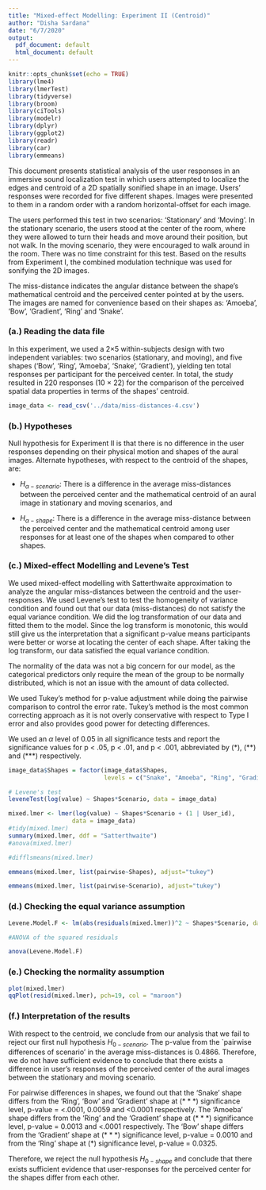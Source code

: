 ```yaml
---
title: "Mixed-effect Modelling: Experiment II (Centroid)"
author: "Disha Sardana"
date: "6/7/2020"
output:
  pdf_document: default
  html_document: default
---
```


```r
knitr::opts_chunk$set(echo = TRUE)
library(lme4)
library(lmerTest)
library(tidyverse)
library(broom)
library(ciTools)
library(modelr)
library(dplyr)
library(ggplot2)
library(readr)
library(car)
library(emmeans)
```

This document presents statistical analysis of the user responses in an immersive sound localization test in which users attempted to localize the edges and centroid of a 2D spatially sonified shape in an image. Users' responses were recorded for five different shapes. Images were presented to them in a random order with a random horizontal-offset for each image.

The users performed this test in two scenarios: 'Stationary' and 'Moving'. In the stationary scenario, the users stood at the center of the room, where they were allowed to turn their heads and move around their position, but not walk. In the moving scenario, they were encouraged to walk around in the room. There was no time constraint for this test. Based on the results from Experiment I, the combined modulation technique was used for sonifying the 2D images.

The miss-distance indicates the angular distance between the shape's mathematical centroid and the perceived center pointed at by the users. The images are named for convenience based on their shapes as: 'Amoeba',  'Bow', 'Gradient', 'Ring' and 'Snake'.

### (a.) Reading the data file
 
In this experiment, we used a 2×5 within-subjects design with two independent variables: two scenarios (stationary, and moving), and five shapes ('Bow', 'Ring', 'Amoeba', 'Snake', 'Gradient'), yielding ten total responses per participant for the perceived center. In total, the study resulted in 220 responses (10 $\times$ 22) for the comparison of the perceived spatial data properties in terms of the shapes' centroid.

```r
image_data <- read_csv('../data/miss-distances-4.csv')

```

### (b.) Hypotheses

Null hypothesis for Experiment II is that there is no difference in the user responses depending on their physical motion and shapes of the aural images. Alternate hypotheses, with respect to the centroid of the shapes, are:

- $H_{\alpha-scenario}$: There is a difference in the average miss-distances between the perceived center and the mathematical centroid of an aural image in stationary and moving scenarios, and

- $H_{\alpha-shape}$: There is a difference in the average miss-distance between the perceived center and the mathematical centroid among user responses for at least one of the shapes when compared to other shapes.


### (c.) Mixed-effect Modelling and Levene's Test

We used mixed-effect modelling with Satterthwaite approximation to analyze the angular miss-distances between the centroid and the user-responses. We used Levene's test to test the homogeneity of variance condition and found out that our data (miss-distances) do not satisfy the equal variance condition. We did the log transformation of our data and fitted them to the model. Since the log transform is monotonic, this would still give us the interpretation that a significant p-value means participants were better or worse at locating the center of each shape. After taking the log transform, our data satisfied the equal variance condition.

The normality of the data was not a big concern for our model, as the categorical predictors only require the mean of the group to be normally distributed, which is not an issue with the amount of data collected.  

We used Tukey's method for p-value adjustment while doing the pairwise comparison to control the error rate. Tukey's method is the most common correcting approach as it is not overly conservative with respect to Type I error and also provides good power for detecting differences. 

We used an $\alpha$ level of 0.05 in all significance tests and report the significance values for p < .05, p < .01, and p < .001, abbreviated by ($*$), ($**$) and (***) respectively.
 
```r
image_data$Shapes = factor(image_data$Shapes, 
                           levels = c("Snake", "Amoeba", "Ring", "Gradient", "Bow"))

# Levene's test
leveneTest(log(value) ~ Shapes*Scenario, data = image_data)
```

```r
mixed.lmer <- lmer(log(value) ~ Shapes*Scenario + (1 | User_id), 
                  data = image_data)
#tidy(mixed.lmer)
summary(mixed.lmer, ddf = "Satterthwaite")
#anova(mixed.lmer)

#difflsmeans(mixed.lmer)
```


```r
emmeans(mixed.lmer, list(pairwise~Shapes), adjust="tukey")
```


```r
emmeans(mixed.lmer, list(pairwise~Scenario), adjust="tukey")
```


### (d.) Checking the equal variance assumption

```r
Levene.Model.F <- lm(abs(residuals(mixed.lmer))^2 ~ Shapes*Scenario, data = image_data) 

#ANOVA of the squared residuals

anova(Levene.Model.F)
```


### (e.) Checking the normality assumption

```r
plot(mixed.lmer)
qqPlot(resid(mixed.lmer), pch=19, col = "maroon")
```

### (f.) Interpretation of the results

With respect to the centroid, we conclude from our analysis that we fail to reject our first null hypothesis $H_{0-scenario}$. The p-value from the `pairwise differences of scenario' in the average miss-distances is 0.4866. Therefore, we do not have sufficient evidence to conclude that there exists a difference in user's responses of the perceived center of the aural images between the stationary and moving scenario. 

For pairwise differences in shapes, we found out that the 'Snake' shape differs from the 'Ring', 'Bow' and 'Gradient' shape at ($***$) significance level, p-value = <.0001, 0.0059 and <0.0001 respectively. The 'Amoeba' shape differs from the 'Ring' and the 'Gradient' shape at ($***$) significance level, p-value = 0.0013 and <.0001 respectively. The 'Bow' shape differs from the 'Gradient' shape at ($***$) significance level, p-value = 0.0010 and from the 'Ring' shape at ($*$) significance level, p-value = 0.0325.

 Therefore, we reject the null hypothesis $H_{0-shape}$ and conclude that there exists sufficient evidence that user-responses for the perceived center for the shapes differ from each other.